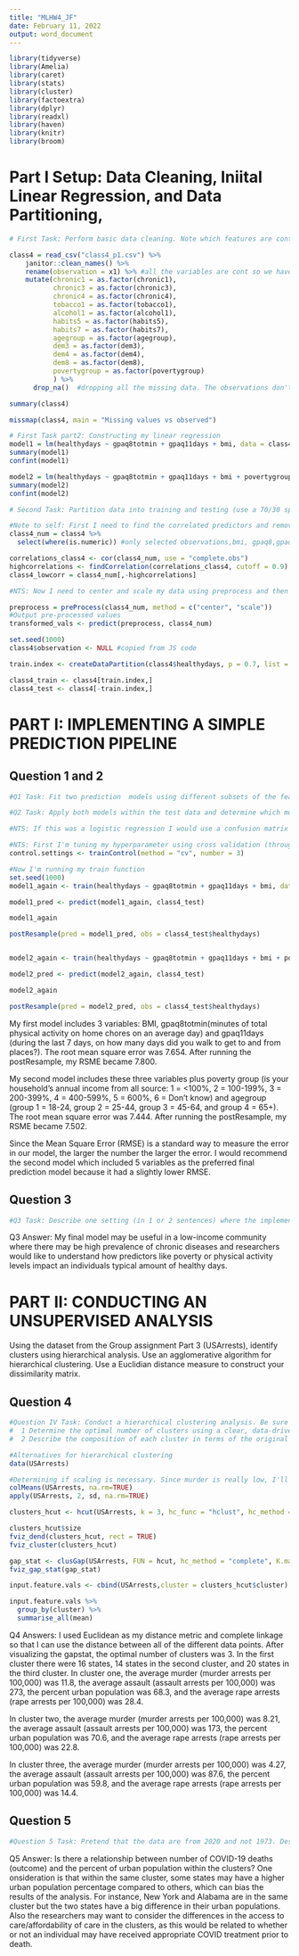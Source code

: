 ```yaml
---
title: "MLHW4_JF"
date: February 11, 2022
output: word_document
---
```


```r
library(tidyverse)
library(Amelia)
library(caret)
library(stats)
library(cluster)
library(factoextra)
library(dplyr)
library(readxl)
library(haven)
library(knitr)
library(broom)
```

# Part I Setup: Data Cleaning, Iniital Linear Regression, and Data Partitioning,   
```r
# First Task: Perform basic data cleaning. Note which features are continuous, which are categorical and ensure they are being stored that way in your R dataset (That is, if categorical variables have been read-in as continuous variables, convert them to factors)

class4 = read_csv("class4_p1.csv") %>%
    janitor::clean_names() %>%
    rename(observation = x1) %>% #all the variables are cont so we have to convert them all to factors/provide levels except for healthy days (outcome) because we are doing a linear reg 
    mutate(chronic1 = as.factor(chronic1),
           chronic3 = as.factor(chronic3),
           chronic4 = as.factor(chronic4),
           tobacco1 = as.factor(tobacco1), 
           alcohol1 = as.factor(alcohol1),
           habits5 = as.factor(habits5), 
           habits7 = as.factor(habits7),
           agegroup = as.factor(agegroup),
           dem3 = as.factor(dem3),
           dem4 = as.factor(dem4),
           dem8 = as.factor(dem8),
           povertygroup = as.factor(povertygroup)
           ) %>% 
      drop_na()  #dropping all the missing data. The observations don't start at 1 anymore bc it dropped some people

summary(class4)

missmap(class4, main = "Missing values vs observed")
```


```r
# First Task part2: Constructing my linear regression 
model1 = lm(healthydays ~ gpaq8totmin + gpaq11days + bmi, data = class4)
summary(model1)
confint(model1)

model2 = lm(healthydays ~ gpaq8totmin + gpaq11days + bmi + povertygroup + agegroup, data = class4)
summary(model2)
confint(model2)
```


```r
# Second Task: Partition data into training and testing (use a 70/30 split)  

#Note to self: First I need to find the correlated predictors and remove them using the cor function and then the find correlation function. Set my cutoff to 0.9.
class4_num = class4 %>% 
  select(where(is.numeric)) #only selected observations,bmi, gpaq8,gpaq11,and healthydays

correlations_class4 <- cor(class4_num, use = "complete.obs")
highcorrelations <- findCorrelation(correlations_class4, cutoff = 0.9) #high.correlations was empty so the data isn't correlated so the following dataset shouldn't have any variables.
class4_lowcorr = class4_num[,-highcorrelations]

#NTS: Now I need to center and scale my data using preprocess and then predict. I'll then set my seed to prevent constant randomization and drop the observation variable.

preprocess = preProcess(class4_num, method = c("center", "scale"))
#Output pre-processed values
transformed_vals <- predict(preprocess, class4_num)

set.seed(1000)
class4$observation <- NULL #copied from JS code

train.index <- createDataPartition(class4$healthydays, p = 0.7, list = FALSE)

class4_train <- class4[train.index,]
class4_test <- class4[-train.index,]

```


# PART I: IMPLEMENTING A SIMPLE PREDICTION PIPELINE
## Question 1 and 2
```r
#Q1 Task: Fit two prediction  models using different subsets of the features in the training data. Features can overlap in the two models, but the feature sets should not be exactly the same across models. Clearly state which features were used in the two models.

#Q2 Task: Apply both models within the test data and determine which model is the preferred prediction model using the appropriate evaluation metric(s).

#NTS: If this was a logistic regression I would use a confusion matrix but since this is a linear regression I am using postResample.

#NTS: First I'm tuning my hyperparameter using cross validation (through the train control function.) and doing a 3-fold cross-validation.
control.settings <- trainControl(method = "cv", number = 3)

#Now I'm running my train function
set.seed(1000)
model1_again <- train(healthydays ~ gpaq8totmin + gpaq11days + bmi, data = class4, method = "glm", family = "gaussian", trControl = control.settings)

model1_pred <- predict(model1_again, class4_test)

model1_again

postResample(pred = model1_pred, obs = class4_test$healthydays)


model2_again <- train(healthydays ~ gpaq8totmin + gpaq11days + bmi + povertygroup + agegroup, data = class4, method = "glm", family = "gaussian", trControl = control.settings)

model2_pred <- predict(model2_again, class4_test)

model2_again

postResample(pred = model2_pred, obs = class4_test$healthydays)
```
My first model includes 3 variables: BMI, gpaq8totmin(minutes of total physical activity on home chores on an average day) and gpaq11days (during the last 7 days, on how many days did you walk to get to and from places?). The root mean square error was 7.654. After running the postResample, my RSME became 7.800.

My second model includes these three variables plus poverty group (is your household’s annual income from all source: 1 = <100%, 2 = 100-199%, 3 = 200-399%, 4 = 400-599%, 5 = 600%, 6 = Don’t know) and agegroup (group 1 = 18-24, group 2 = 25-44, group 3 = 45-64, and group 4 = 65+). The root mean square error was 7.444. After running the postResample, my RSME became 7.502.

Since the Mean Square Error (RMSE) is a standard way to measure the error in our model, the larger the number the larger the error. I would recommend the second model which included 5 variables as the preferred final prediction model because it had a slightly lower RMSE. 

## Question 3
```r
#Q3 Task: Describe one setting (in 1 or 2 sentences) where the implementation of your final model would be useful.
```
Q3 Answer: My final model may be useful in a low-income community where there may be high prevalence of chronic diseases and researchers would like to understand how predictors like poverty or physical activity levels impact an individuals typical amount of healthy days.


# PART II: CONDUCTING AN UNSUPERVISED ANALYSIS 
Using the dataset from the Group assignment Part 3 (USArrests), identify clusters using hierarchical analysis. Use an agglomerative algorithm for hierarchical clustering. Use a Euclidian distance measure to construct your dissimilarity matrix.

## Question 4
```r
#Question IV Task: Conduct a hierarchical clustering analysis. Be sure to specify the linkage method used. Within your analysis, make sure you do both of the following:
#  1 Determine the optimal number of clusters using a clear, data-driven strategy.
#  2 Describe the composition of each cluster in terms of the original input features

#Alternatives for hierarchical clustering
data(USArrests)

#Determining if scaling is necessary. Since murder is really low, I'll scale the data
colMeans(USArrests, na.rm=TRUE)
apply(USArrests, 2, sd, na.rm=TRUE)

clusters_hcut <- hcut(USArrests, k = 3, hc_func = "hclust", hc_method = "complete", hc_metric = "euclidian")

clusters_hcut$size
fviz_dend(clusters_hcut, rect = TRUE)
fviz_cluster(clusters_hcut)

gap_stat <- clusGap(USArrests, FUN = hcut, hc_method = "complete", K.max = 10, B = 5)
fviz_gap_stat(gap_stat)

input.feature.vals <- cbind(USArrests,cluster = clusters_hcut$cluster)

input.feature.vals %>%
  group_by(cluster) %>%
  summarise_all(mean)

```
Q4 Answers: I used Euclidean as my distance metric and complete linkage so that I can use the distance between all of the different data points. After visualizing the gapstat, the optimal number of clusters was 3. In the first cluster there were 16 states, 14 states in the second cluster, and 20 states in the third cluster. In cluster one, the average murder (murder arrests per 100,000) was 11.8, the average assault (assault arrests per 100,000) was 273, the percent urban population was 68.3, and the average rape arrests (rape arrests per 100,000) was 28.4. 

In cluster two, the average murder (murder arrests per 100,000) was 8.21, the average assault (assault arrests per 100,000) was 173, the percent urban population was 70.6, and the average rape arrests (rape arrests per 100,000) was 22.8. 

In cluster three, the average murder (murder arrests per 100,000) was 4.27, the average assault (assault arrests per 100,000) was 87.6, the percent urban population was 59.8, and the average rape arrests (rape arrests per 100,000) was 14.4. 

## Question 5
```r
#Question 5 Task: Pretend that the data are from 2020 and not 1973. Describe one research question that can be addressed using the newly identified clusters. Briefly comment on any scientific or ethical considerations one should review before using these clusters for your specific question. NOTE: The clusters can be used as an exposure, an outcome or a covariate.
```
Q5 Answer: Is there a relationship between number of COVID-19 deaths (outcome) and the percent of urban population within the clusters? One onsideration is that within the same cluster, some states may have a higher urban population percentage compared to others, which can bias the results of the analysis. For instance, New York and Alabama are in the same cluster but the two states have a big difference in their urban populations. Also the researchers may want to consider the differences in the access to care/affordability of care in the clusters, as this would be related to whether or not an individual may have received appropriate COVID treatment prior to death. 

